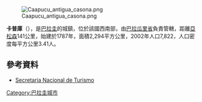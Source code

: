 [[Image:Caapucu_antigua_casona.png|right]]

'''卡普庫'''（{{lang-es|Caapucú}}），是[[巴拉圭|巴拉圭]]的城鎮，位於該國西南部，由[[巴拉瓜里省|巴拉瓜里省]]負責管轄，距離[[亞松森|亞松森]]141公里，始建於1787年，面積2,294平方公里，2002年人口7,822，人口密度每平方公里3.41人。

==參考資料==
* [http://www.senatur.gov.py/ Secretaria Nacional de Turismo]{{Wayback|url=http://www.senatur.gov.py/ |date=20150520071223 }}

{{Paraguay-geo-stub}}
[[Category:巴拉圭城市|Category:巴拉圭城市]]